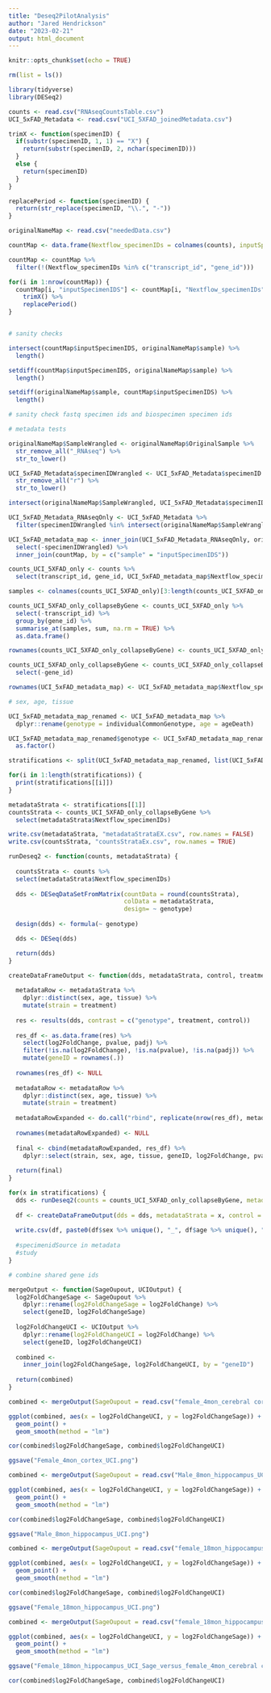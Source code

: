 ```yaml
---
title: "Deseq2PilotAnalysis"
author: "Jared Hendrickson"
date: "2023-02-21"
output: html_document
---
```


```r
knitr::opts_chunk$set(echo = TRUE)
```

```r

rm(list = ls())

```

```r

library(tidyverse)
library(DESeq2)

```

```r

counts <- read.csv("RNAseqCountsTable.csv")
UCI_5xFAD_Metadata <- read.csv("UCI_5XFAD_joinedMetadata.csv")

```

```r

trimX <- function(specimenID) {
  if(substr(specimenID, 1, 1) == "X") {
    return(substr(specimenID, 2, nchar(specimenID)))
  }
  else {
    return(specimenID)
  }
}

replacePeriod <- function(specimenID) {
  return(str_replace(specimenID, "\\.", "-"))
}

```

```r

originalNameMap <- read.csv("neededData.csv")

```

```r

countMap <- data.frame(Nextflow_specimenIDs = colnames(counts), inputSpecimenIDS = NA)

countMap <- countMap %>%
  filter(!(Nextflow_specimenIDs %in% c("transcript_id", "gene_id")))

for(i in 1:nrow(countMap)) {
  countMap[i, "inputSpecimenIDS"] <- countMap[i, "Nextflow_specimenIDs"] %>% 
    trimX() %>% 
    replacePeriod()
}


# sanity checks

intersect(countMap$inputSpecimenIDS, originalNameMap$sample) %>%
  length()

setdiff(countMap$inputSpecimenIDS, originalNameMap$sample) %>%
  length()

setdiff(originalNameMap$sample, countMap$inputSpecimenIDS) %>%
  length()

# sanity check fastq specimen ids and biospecimen specimen ids

```


```r

# metadata tests

originalNameMap$SampleWrangled <- originalNameMap$OriginalSample %>% 
  str_remove_all("_RNAseq") %>% 
  str_to_lower()

UCI_5xFAD_Metadata$specimenIDWrangled <- UCI_5xFAD_Metadata$specimenID %>%
  str_remove_all("r") %>% 
  str_to_lower()

intersect(originalNameMap$SampleWrangled, UCI_5xFAD_Metadata$specimenIDWrangled)

UCI_5xFAD_Metadata_RNAseqOnly <- UCI_5xFAD_Metadata %>%
  filter(specimenIDWrangled %in% intersect(originalNameMap$SampleWrangled, UCI_5xFAD_Metadata$specimenIDWrangled))

UCI_5xFAD_metadata_map <- inner_join(UCI_5xFAD_Metadata_RNAseqOnly, originalNameMap %>% select(OriginalSample, sample, SampleWrangled) %>% distinct(OriginalSample, sample, SampleWrangled), by = c("specimenIDWrangled" = "SampleWrangled")) %>%
  select(-specimenIDWrangled) %>%
  inner_join(countMap, by = c("sample" = "inputSpecimenIDS"))

```

```r

counts_UCI_5XFAD_only <- counts %>%
  select(transcript_id, gene_id, UCI_5xFAD_metadata_map$Nextflow_specimenIDs)

```

```r

samples <- colnames(counts_UCI_5XFAD_only)[3:length(counts_UCI_5XFAD_only)]

counts_UCI_5XFAD_only_collapseByGene <- counts_UCI_5XFAD_only %>%
  select(-transcript_id) %>%
  group_by(gene_id) %>%
  summarise_at(samples, sum, na.rm = TRUE) %>%
  as.data.frame()

rownames(counts_UCI_5XFAD_only_collapseByGene) <- counts_UCI_5XFAD_only_collapseByGene$gene_id

counts_UCI_5XFAD_only_collapseByGene <- counts_UCI_5XFAD_only_collapseByGene %>%
  select(-gene_id)

```

```r

rownames(UCI_5xFAD_metadata_map) <- UCI_5xFAD_metadata_map$Nextflow_specimenIDs

# sex, age, tissue

```

```r

UCI_5xFAD_metadata_map_renamed <- UCI_5xFAD_metadata_map %>%
  dplyr::rename(genotype = individualCommonGenotype, age = ageDeath)

UCI_5xFAD_metadata_map_renamed$genotype <- UCI_5xFAD_metadata_map_renamed$genotype %>%
  as.factor()

stratifications <- split(UCI_5xFAD_metadata_map_renamed, list(UCI_5xFAD_metadata_map_renamed$sex, UCI_5xFAD_metadata_map_renamed$age, UCI_5xFAD_metadata_map_renamed$tissue))

for(i in 1:length(stratifications)) {
  print(stratifications[[i]])
}

metadataStrata <- stratifications[[1]]
countsStrata <- counts_UCI_5XFAD_only_collapseByGene %>%
  select(metadataStrata$Nextflow_specimenIDs)

write.csv(metadataStrata, "metadataStrataEX.csv", row.names = FALSE)
write.csv(countsStrata, "countsStrataEx.csv", row.names = TRUE)

```

```r

runDeseq2 <- function(counts, metadataStrata) {
  
  countsStrata <- counts %>%
  select(metadataStrata$Nextflow_specimenIDs)
  
  dds <- DESeqDataSetFromMatrix(countData = round(countsStrata),
                                colData = metadataStrata,
                                design= ~ genotype)
  
  design(dds) <- formula(~ genotype)

  dds <- DESeq(dds)

  return(dds)
}

```

```r

createDataFrameOutput <- function(dds, metadataStrata, control, treatment) {
  
  metadataRow <- metadataStrata %>%
    dplyr::distinct(sex, age, tissue) %>%
    mutate(strain = treatment)
  
  res <- results(dds, contrast = c("genotype", treatment, control))
  
  res_df <- as.data.frame(res) %>%
    select(log2FoldChange, pvalue, padj) %>%
    filter(!is.na(log2FoldChange), !is.na(pvalue), !is.na(padj)) %>%
    mutate(geneID = rownames(.))
  
  rownames(res_df) <- NULL
  
  metadataRow <- metadataRow %>%
    dplyr::distinct(sex, age, tissue) %>%
    mutate(strain = treatment)
  
  metadataRowExpanded <- do.call("rbind", replicate(nrow(res_df), metadataRow, simplify = FALSE))
  
  rownames(metadataRowExpanded) <- NULL
  
  final <- cbind(metadataRowExpanded, res_df) %>%
    dplyr::select(strain, sex, age, tissue, geneID, log2FoldChange, pvalue, padj)
  
  return(final)
}

```

```r

for(x in stratifications) {
  dds <- runDeseq2(counts = counts_UCI_5XFAD_only_collapseByGene, metadataStrata = x)
  
  df <- createDataFrameOutput(dds = dds, metadataStrata = x, control = "C57BL6J", treatment = "5XFAD")
  
  write.csv(df, paste0(df$sex %>% unique(), "_", df$age %>% unique(), "mon_", df$tissue %>% unique(), "_UCI.csv"), row.names = TRUE)
  
  #specimenidSource in metadata
  #study
}

```

```r

# combine shared gene ids

mergeOutput <- function(SageOupout, UCIOutput) {
  log2FoldChangeSage <- SageOupout %>%
    dplyr::rename(log2FoldChangeSage = log2FoldChange) %>%
    select(geneID, log2FoldChangeSage)
  
  log2FoldChangeUCI <- UCIOutput %>%
    dplyr::rename(log2FoldChangeUCI = log2FoldChange) %>%
    select(geneID, log2FoldChangeUCI)
  
  combined <-
    inner_join(log2FoldChangeSage, log2FoldChangeUCI, by = "geneID")
  
  return(combined)
}

```

```r

combined <- mergeOutput(SageOupout = read.csv("female_4mon_cerebral cortex_UCI.csv"), UCIOutput = read.csv("notSageProcessed/Female_4mon_cortex_UCI.csv"))

ggplot(combined, aes(x = log2FoldChangeUCI, y = log2FoldChangeSage)) +
  geom_point() +
  geom_smooth(method = "lm")

cor(combined$log2FoldChangeSage, combined$log2FoldChangeUCI)

ggsave("Female_4mon_cortex_UCI.png")

```

```r

combined <- mergeOutput(SageOupout = read.csv("Male_8mon_hippocampus_UCI.csv"), UCIOutput = read.csv("notSageProcessed/Male_8mon_hippocampus_UCI.csv"))

ggplot(combined, aes(x = log2FoldChangeUCI, y = log2FoldChangeSage)) +
  geom_point() +
  geom_smooth(method = "lm")

cor(combined$log2FoldChangeSage, combined$log2FoldChangeUCI)

ggsave("Male_8mon_hippocampus_UCI.png")

```

```r

combined <- mergeOutput(SageOupout = read.csv("female_18mon_hippocampus_UCI.csv"), UCIOutput = read.csv("notSageProcessed/Female_18mon_hippocampus_UCI.csv"))

ggplot(combined, aes(x = log2FoldChangeUCI, y = log2FoldChangeSage)) +
  geom_point() +
  geom_smooth(method = "lm")

cor(combined$log2FoldChangeSage, combined$log2FoldChangeUCI)

ggsave("Female_18mon_hippocampus_UCI.png")

```

```r

combined <- mergeOutput(SageOupout = read.csv("female_18mon_hippocampus_UCI.csv"), UCIOutput = read.csv("female_4mon_cerebral cortex_UCI.csv"))

ggplot(combined, aes(x = log2FoldChangeUCI, y = log2FoldChangeSage)) +
  geom_point() +
  geom_smooth(method = "lm")

ggsave("Female_18mon_hippocampus_UCI_Sage_versus_female_4mon_cerebral cortex_UCI.png")

cor(combined$log2FoldChangeSage, combined$log2FoldChangeUCI)

```